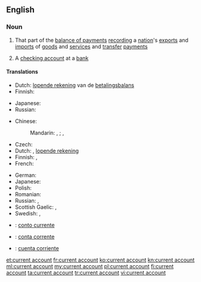 ==English==
{{wikipedia}}

===Noun===
{{en-noun|head=[[current]] [[account]]}}

# That part of the [[balance of payments]] [[recording]] a [[nation]]'s [[export]]s and [[import]]s of [[goods]] and [[service]]s and [[transfer]] [[payment]]s
# {{context|British|lang=en}} A [[checking account]] at a [[bank]]

====Translations====
{{trans-top|part of balance of payments}}
* Dutch: [[lopende rekening]] van de [[betalingsbalans]] {{f}}
* Finnish: {{t-|fi|vaihtotase}}
{{trans-mid}}
* Japanese: {{t-|ja|経常勘定|tr=keijōkanjō}}
* Russian: {{t-|ru|торговый баланс|m|tr=torgóvyj baláns|sc=Cyrl}}
{{trans-bottom}}

{{trans-top|checking account}}
* Chinese:
*: Mandarin: {{t|cmn|往來賬戶|sc=Hani}}, {{t|cmn|往来账户|tr=wǎnglái zhànghù|sc=Hani}}; {{t|cmn|支票賬戶|sc=Hani}}, {{t|cmn|支票账户|tr=zhīpiào zhànghù|sc=Hani}} {{qualifier|checking account}}
* Czech: {{t-|cs|běžný účet|m}}
* Dutch: {{t+|nl|zichtrekening|f}}, [[lopende rekening]]
* Finnish: {{t-|fi|käyttelytili}}, {{t-|fi|šekkitili}} {{qualifier|checking account}}
* French: {{t+|fr|compte courant|m}}
{{trans-mid}}
* German: {{t+|de|Girokonto|n}}
* Japanese: {{t-|ja|当座預金|tr=とうざよきん, tōzayokin}}
* Polish: {{t-|pl|rachunek bieżący|m}}
* Romanian: {{t-|ro|cont curent|m}}
* Russian: {{t-|ru|текущий счёт|m|tr=tekúščij sčot|sc=Cyrl}}, {{t-|ru|чековый счёт|m|tr=čékovyj sčot|sc=Cyrl}} {{qualifier|checking account}}
* Scottish Gaelic: {{t-|gd|ruith-chunntas|m}}, {{t-|gd|cunntas-ruith|m}}
* Swedish: {{t-|sv|kurantkonto|n}}, {{t-|sv|checkkonto|n}} {{qualifier|checking account}}
{{trans-bottom}}

{{checktrans-top}}
* {{ttbc|ia}}: [[conto currente]]
* {{ttbc|pt}}: [[conta corrente]]
* {{ttbc|es}}: [[cuenta corriente]] {{f}}
{{trans-bottom}}

[[et:current account]]
[[fr:current account]]
[[ko:current account]]
[[kn:current account]]
[[ml:current account]]
[[my:current account]]
[[pl:current account]]
[[fi:current account]]
[[ta:current account]]
[[tr:current account]]
[[vi:current account]]
